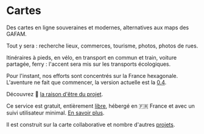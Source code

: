 
# Cartes

Des cartes en ligne souveraines et modernes, alternatives aux maps des GAFAM.

Tout y sera : recherche lieux, commerces, tourisme, photos, photos de rues.

Itinéraires à pieds, en vélo, en transport en commun et train, voiture partagée, ferry : l'accent sera mis sur les transports écologiques.

Pour l'instant, nos efforts sont concentrés sur la France hexagonale. L'aventure ne fait que commencer, la version actuelle est la [0.4](/blog/voyage-v0.4).

Découvrez 📜 [la raison d'être du projet](/blog/un-beau-voyage).

Ce service est gratuit, entièrement [libre](https://github.com/cartesapp/cartes), hébergé en 🇫🇷 France et avec un suivi utilisateur minimal. [En savoir plus](/a-propos).

Il est construit sur la carte collaborative <OsmAttribution/> et nombre d'autres [projets](/presentation/dependances).
